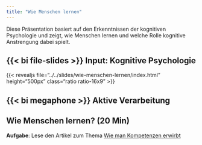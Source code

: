 ```yaml
---
title: "Wie Menschen lernen"
---
```


Diese Präsentation basiert auf den Erkenntnissen der kognitiven Psychologie und zeigt, wie Menschen lernen und welche Rolle kognitive Anstrengung dabei spielt.

## {{< bi file-slides >}} Input: Kognitive Psychologie

{{< revealjs file="../../slides/wie-menschen-lernen/index.html" height="500px" class="ratio ratio-16x9" >}}




## {{< bi megaphone >}} Aktive Verarbeitung

::: {.active-processing}
## Wie Menschen lernen? (20 Min)

**Aufgabe**: Lese den Artikel zum Thema [Wie man Kompetenzen erwirbt](./kompetenz-erwerben/)


<!-- **Tipp**: Falls du Hilfe mit Fachbegriffen brauchst, verwende [Claude](https://claude.ai/) oder [ChatGPT](https://chatgpt.com/). -->
:::

